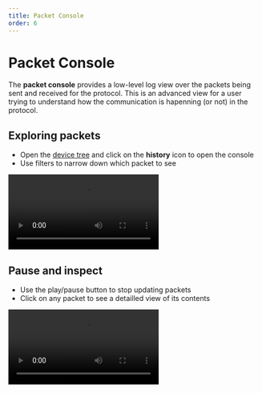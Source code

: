 ```yaml
---
title: Packet Console
order: 6
---
```


# Packet Console

The **packet console** provides a low-level log view over the packets being sent and received for the protocol.
This is an advanced view for a user trying to understand how the communication is hapenning (or not) in the protocol.

## Exploring packets

-   Open the [device tree](./device-tree) and click on the **history** icon to open the console
-   Use filters to narrow down which packet to see

<Video
    label="An animated gif that shows how to open the packet console"
    src="packet-console-open"
/>

## Pause and inspect

-   Use the play/pause button to stop updating packets
-   Click on any packet to see a detailled view of its contents

<Video
    label="An animated gif that shows how to pause the console and inspect individual packets"
    src="packet-console-saveinspect"
/>
